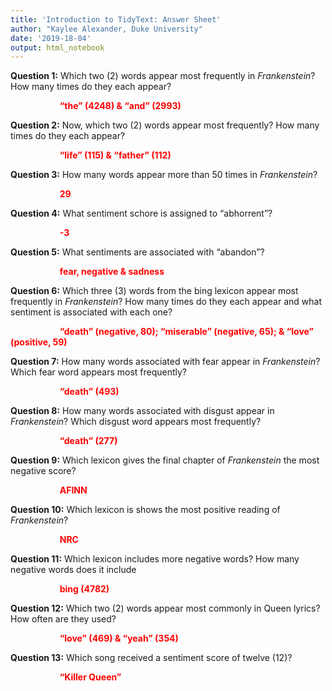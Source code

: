 ```yaml
---
title: 'Introduction to TidyText: Answer Sheet'
author: "Kaylee Alexander, Duke University"
date: '2019-18-04'
output: html_notebook
---
```


**Question 1:** Which two (2) words appear most frequently in *Frankenstein*? How many times do they each appear? 

&nbsp;&nbsp;&nbsp;&nbsp;&nbsp;&nbsp;&nbsp;&nbsp;&nbsp;&nbsp;&nbsp;&nbsp;&nbsp;&nbsp;&nbsp;&nbsp;&nbsp;&nbsp;&nbsp;&nbsp;<span style="color:red">**"the" (4248) & "and" (2993)**</span>

**Question 2:** Now, which two (2) words appear most frequently? How many times do they each appear? 

&nbsp;&nbsp;&nbsp;&nbsp;&nbsp;&nbsp;&nbsp;&nbsp;&nbsp;&nbsp;&nbsp;&nbsp;&nbsp;&nbsp;&nbsp;&nbsp;&nbsp;&nbsp;&nbsp;&nbsp;<span style="color:red">**"life" (115) & "father" (112)**</span>

**Question 3:** How many words appear more than 50 times in *Frankenstein*? 

&nbsp;&nbsp;&nbsp;&nbsp;&nbsp;&nbsp;&nbsp;&nbsp;&nbsp;&nbsp;&nbsp;&nbsp;&nbsp;&nbsp;&nbsp;&nbsp;&nbsp;&nbsp;&nbsp;&nbsp;<span style="color:red">**29**</span>

**Question 4:** What sentiment schore is assigned to "abhorrent"? 

&nbsp;&nbsp;&nbsp;&nbsp;&nbsp;&nbsp;&nbsp;&nbsp;&nbsp;&nbsp;&nbsp;&nbsp;&nbsp;&nbsp;&nbsp;&nbsp;&nbsp;&nbsp;&nbsp;&nbsp;<span style="color:red">**-3**</span>

**Question 5:** What sentiments are associated with "abandon"? 

&nbsp;&nbsp;&nbsp;&nbsp;&nbsp;&nbsp;&nbsp;&nbsp;&nbsp;&nbsp;&nbsp;&nbsp;&nbsp;&nbsp;&nbsp;&nbsp;&nbsp;&nbsp;&nbsp;&nbsp;<span style="color:red">**fear, negative & sadness**</span>

**Question 6:** Which three (3) words from the bing lexicon appear most frequently in *Frankenstein*? How many times do they each appear and what sentiment is associated with each one? 

&nbsp;&nbsp;&nbsp;&nbsp;&nbsp;&nbsp;&nbsp;&nbsp;&nbsp;&nbsp;&nbsp;&nbsp;&nbsp;&nbsp;&nbsp;&nbsp;&nbsp;&nbsp;&nbsp;&nbsp;<span style="color:red">**"death" (negative, 80); "miserable" (negative, 65); & "love" (positive, 59) **</span>

**Question 7:** How many words associated with fear appear in *Frankenstein*? Which fear word appears most frequently? 

&nbsp;&nbsp;&nbsp;&nbsp;&nbsp;&nbsp;&nbsp;&nbsp;&nbsp;&nbsp;&nbsp;&nbsp;&nbsp;&nbsp;&nbsp;&nbsp;&nbsp;&nbsp;&nbsp;&nbsp;<span style="color:red">**"death" (493)**</span>

**Question 8:** How many words associated with disgust appear in *Frankenstein*? Which disgust word appears most frequently? 

&nbsp;&nbsp;&nbsp;&nbsp;&nbsp;&nbsp;&nbsp;&nbsp;&nbsp;&nbsp;&nbsp;&nbsp;&nbsp;&nbsp;&nbsp;&nbsp;&nbsp;&nbsp;&nbsp;&nbsp;<span style="color:red">**"death" (277)**</span>

**Question 9:** Which lexicon gives the final chapter of *Frankenstein* the most negative score? 

&nbsp;&nbsp;&nbsp;&nbsp;&nbsp;&nbsp;&nbsp;&nbsp;&nbsp;&nbsp;&nbsp;&nbsp;&nbsp;&nbsp;&nbsp;&nbsp;&nbsp;&nbsp;&nbsp;&nbsp;<span style="color:red">**AFINN**</span>

**Question 10:** Which lexicon is shows the most positive reading of *Frankenstein*? 

&nbsp;&nbsp;&nbsp;&nbsp;&nbsp;&nbsp;&nbsp;&nbsp;&nbsp;&nbsp;&nbsp;&nbsp;&nbsp;&nbsp;&nbsp;&nbsp;&nbsp;&nbsp;&nbsp;&nbsp;<span style="color:red">**NRC**</span>

**Question 11:** Which lexicon includes more negative words? How many negative words does it include 

&nbsp;&nbsp;&nbsp;&nbsp;&nbsp;&nbsp;&nbsp;&nbsp;&nbsp;&nbsp;&nbsp;&nbsp;&nbsp;&nbsp;&nbsp;&nbsp;&nbsp;&nbsp;&nbsp;&nbsp;<span style="color:red">**bing (4782)**</span>

**Question 12:** Which two (2) words appear most commonly in Queen lyrics? How often are they used? 

&nbsp;&nbsp;&nbsp;&nbsp;&nbsp;&nbsp;&nbsp;&nbsp;&nbsp;&nbsp;&nbsp;&nbsp;&nbsp;&nbsp;&nbsp;&nbsp;&nbsp;&nbsp;&nbsp;&nbsp;<span style="color:red">**"love" (469) & "yeah" (354)**</span>

**Question 13:** Which song received a sentiment score of twelve (12)? 

&nbsp;&nbsp;&nbsp;&nbsp;&nbsp;&nbsp;&nbsp;&nbsp;&nbsp;&nbsp;&nbsp;&nbsp;&nbsp;&nbsp;&nbsp;&nbsp;&nbsp;&nbsp;&nbsp;&nbsp;<span style="color:red">**"Killer Queen"**</span>
